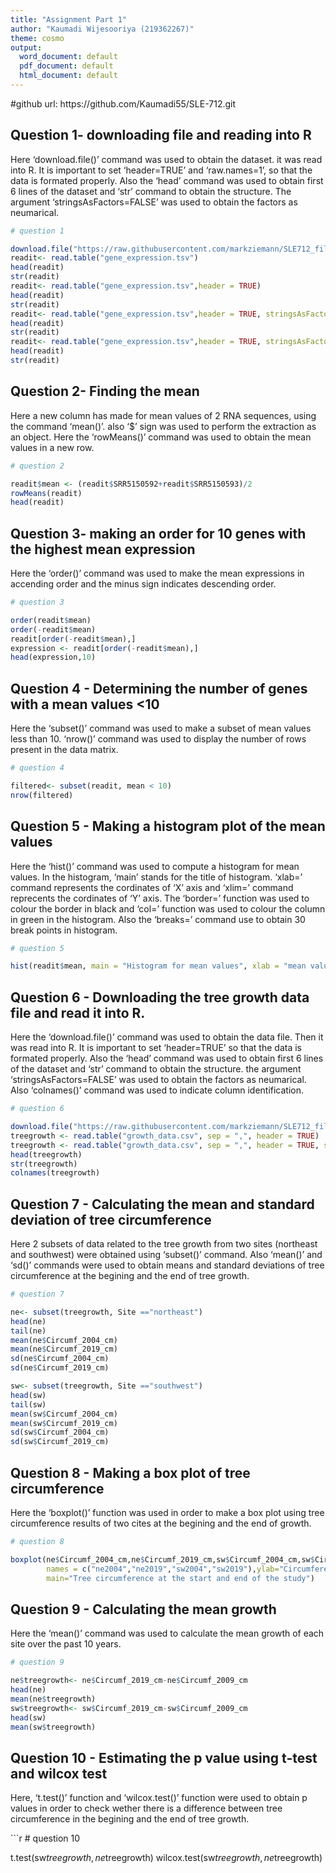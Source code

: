 ```yaml
---
title: "Assignment Part 1"
author: "Kaumadi Wijesooriya (219362267)"
theme: cosmo
output:
  word_document: default
  pdf_document: default
  html_document: default
---
```

#github url: https://github.com/Kaumadi55/SLE-712.git
    
## Question 1- downloading file and reading into R
Here 'download.file()' command was used to obtain the dataset. 
  it was read into R. It is important to set 'header=TRUE' and 'raw.names=1', so that the data is formated properly. 
  Also the 'head' command was used to obtain first 6 lines of the dataset and 'str' command to obtain the structure. 
  The argument 'stringsAsFactors=FALSE' was used to obtain the factors as neumarical. 

```r

# question 1

download.file("https://raw.githubusercontent.com/markziemann/SLE712_files/master/bioinfo_asst3_part1_files/gene_expression.tsv",destfile = "gene_expression.tsv")
readit<- read.table("gene_expression.tsv")
head(readit)
str(readit)
readit<- read.table("gene_expression.tsv",header = TRUE)
head(readit)
str(readit)
readit<- read.table("gene_expression.tsv",header = TRUE, stringsAsFactors = FALSE)
head(readit)
str(readit)
readit<- read.table("gene_expression.tsv",header = TRUE, stringsAsFactors = FALSE, row.names = 1)
head(readit)
str(readit)

```
## Question 2- Finding the mean
Here a new column has made for mean values of 2 RNA sequences, using the command 'mean()'. also '$' sign was used to perform the extraction as an object. Here the 'rowMeans()' command was used to obtain the mean values in a new row.

```r

# question 2

readit$mean <- (readit$SRR5150592+readit$SRR5150593)/2
rowMeans(readit)
head(readit)

```
## Question 3- making an order for 10 genes with the highest mean expression
Here the 'order()' command was used to make the mean expressions in accending order and the minus sign indicates descending order.

```r
# question 3

order(readit$mean)
order(-readit$mean)
readit[order(-readit$mean),]
expression <- readit[order(-readit$mean),]
head(expression,10)

```
## Question 4 - Determining the number of genes with a mean values <10
Here the 'subset()' command was used to make a subset of mean values less than 10. 
'nrow()' command was used to display the number of rows present in the data matrix.

```r
# question 4

filtered<- subset(readit, mean < 10)
nrow(filtered)

```
## Question 5 - Making a histogram plot of the mean values
Here the 'hist()' command was used to compute a histogram for mean values. In the histogram, 'main' stands for the title of histogram. 
'xlab=' command represents the cordinates of 'X' axis and 'xlim=' command reprecents the cordinates of 'Y' axis. 
The 'border=' function was used to colour the border in black and 'col=' function was used to colour the column in green in the histogram. 
Also the 'breaks=' command use to obtain 30  break points in histogram.

```r
# question 5

hist(readit$mean, main = "Histogram for mean values", xlab = "mean value", border = "black", col = "green", breaks = 30, xlim = c(0,50000))

```

## Question 6 - Downloading the tree growth data file and read it into R.
Here the 'download.file()' command was used to obtain the data file. Then it was read into R. 
It is important to set 'header=TRUE' so that the data is formated properly. 
Also the 'head' command was used to obtain first 6 lines of the dataset and 'str' command to obtain the structure.
the argument 'stringsAsFactors=FALSE' was used to obtain the factors as neumarical. 
Also 'colnames()' command was used to indicate column identification.

```r
# question 6

download.file("https://raw.githubusercontent.com/markziemann/SLE712_files/master/bioinfo_asst3_part1_files/growth_data.csv", destfile = "growth_data.csv")
treegrowth <- read.table("growth_data.csv", sep = ",", header = TRUE)
treegrowth <- read.table("growth_data.csv", sep = ",", header = TRUE, stringsAsFactors = FALSE)
head(treegrowth)
str(treegrowth)
colnames(treegrowth)

```
## Question 7 - Calculating the mean and standard deviation of tree circumference
Here 2 subsets of data related to the tree growth from two sites (northeast and southwest) were obtained using 'subset()' command. 
Also 'mean()' and 'sd()' commands were used to obtain means and standard deviations of tree circumference at the begining and the end of tree growth.

```r
# question 7

ne<- subset(treegrowth, Site =="northeast")
head(ne)
tail(ne)
mean(ne$Circumf_2004_cm)
mean(ne$Circumf_2019_cm)
sd(ne$Circumf_2004_cm)
sd(ne$Circumf_2019_cm)

sw<- subset(treegrowth, Site =="southwest")
head(sw)
tail(sw)
mean(sw$Circumf_2004_cm)
mean(sw$Circumf_2019_cm)
sd(sw$Circumf_2004_cm)
sd(sw$Circumf_2019_cm)

```
## Question 8 - Making a box plot of tree circumference
Here the 'boxplot()' function was used in order to make a box plot using tree circumference results of two cites at the begining and the end of growth.

```r
# question 8

boxplot(ne$Circumf_2004_cm,ne$Circumf_2019_cm,sw$Circumf_2004_cm,sw$Circumf_2019_cm, 
        names = c("ne2004","ne2019","sw2004","sw2019"),ylab="Circumference(cm)", 
        main="Tree circumference at the start and end of the study")

```


## Question 9 - Calculating the mean growth
Here the 'mean()' command was used to calculate the mean growth of each site over the past 10 years.

```r
# question 9

ne$treegrowth<- ne$Circumf_2019_cm-ne$Circumf_2009_cm
head(ne)
mean(ne$treegrowth)
sw$treegrowth<- sw$Circumf_2019_cm-sw$Circumf_2009_cm
head(sw)
mean(sw$treegrowth)

```
## Question 10 - Estimating the p value using t-test and wilcox test
Here, 't.test()' function and 'wilcox.test()' function were used to obtain p values in order to check wether there is a difference between tree circumference in the begining and the end of tree growth.

```r
# question 10

t.test(sw$treegrowth,ne$treegrowth)
wilcox.test(sw$treegrowth,ne$treegrowth)

